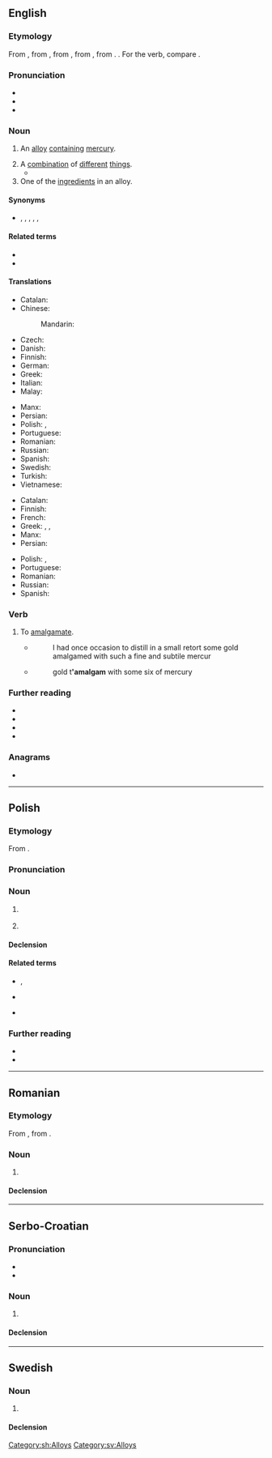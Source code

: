 {{also|Amalgam|amalgám}}
==English==
{{wikipedia}}

===Etymology===
From {{bor|en|ML.|amalgama|t=mercury alloy}}, from {{der|en|ar|ملغم|اَلْمَلْغَم|t=emollient poultice or unguent for sores}}, from {{der|en|grc|μάλαγμα|t=emollient; malleable material}}, from {{m|grc|μαλάσσω|t=to soften}}, from {{m|grc|μαλακός|t=soft}}. {{doublet|en|malagma}}. For the verb, compare {{cog|fr|amalgamer}}.

===Pronunciation===
* {{IPA|en|/əˈmæl.ɡəm/}}
* {{hyphenation|en|a|mal|gam}}
* {{audio|en|en-us-amalgam.ogg|Audio (US)}}

===Noun===
{{en-noun|~}}

# {{lb|en|metallurgy}} An [[alloy]] [[contain]]ing [[mercury]].
# A [[combination]] of [[different]] [[thing]]s.
#* {{quote-journal|en|year=1960|month=March|author=J. P. Wilson & E. N. C. Haywood|title=The route through the Peak - Derby to Manchester: Part One|journal=Trains Illustrated|page=149|text=This was the Ambergate, Nottingham & Boston & Eastern Junction Railway, an '''amalgam''' of a number of separate schemes put forward in 1845, which secured its Act on July 16, 1846.}}
# One of the [[ingredient]]s in an alloy.

====Synonyms====
* {{l|en|alloy}}, {{l|en|blend}}, {{l|en|combo}}, {{l|en|compound}}, {{l|en|conglomerate}}, {{l|en|mixture}}

====Related terms====
* {{l|en|amalgamate}}
* {{l|en|amalgamation}}

====Translations====
{{trans-top|alloy}}
* Catalan: {{t+|ca|amalgama|f}}
* Chinese:
*: Mandarin: {{t+check|cmn|汞齐||tr=gǒngjì}}{{attention|zh|The Chinese entry and my Chinese popup dictionary both give the Pinyin as gǒngqí}}
* Czech: {{t+|cs|amalgám|m}}
* Danish: {{t+|da|amalgam|n}}
* Finnish: {{t+|fi|amalgaami}}
* German: {{t+|de|Amalgam|n}}
* Greek: {{t+|el|αμάλγαμα|n}}
* Italian: {{t+|it|amalgama|m}}
* Malay: {{t|ms|amalgam}}
{{trans-mid}}
* Manx: {{t|gv|co-lheian|m}}
* Persian: {{t+|fa|ملغمه|tr=malğame|sc=fa-Arab}}
* Polish: {{t+|pl|amalgamat|m}}, {{t+|pl|ortęć|f}}
* Portuguese: {{t+|pt|amálgama|m|f}}
* Romanian: {{t+|ro|amalgam|n}}
* Russian: {{t+|ru|амальга́ма|f}}
* Spanish: {{t+|es|amalgama|f}}
* Swedish: {{t+|sv|amalgam|n}}
* Turkish: {{t+|tr|malgama}}
* Vietnamese: {{t+|vi|hỗn hống}}
{{trans-bottom}}

{{trans-top|combination}}
* Catalan: {{t+|ca|amalgama|f}}
* Finnish: {{t+|fi|amalgaami}}
* French: {{t+|fr|amalgame|m}}
* Greek: {{t+|el|αμάλγαμα|n}}, {{t+|el|κράμα|n}}, {{t+|el|σύμφυρμα|n}}
* Manx: {{t|gv|co-lheian|m}}
* Persian: {{t+|fa|ملغمه|tr=malğame|sc=fa-Arab}}
{{trans-mid}}
* Polish: {{t+|pl|amalgamat|m}}, {{t+|pl|amalgam|m}}
* Portuguese: {{t+|pt|amálgama|m|f}}
* Romanian: {{t+|ro|amestecătură|f}}
* Russian: {{t+|ru|амальга́ма|f}}
* Spanish: {{t+|es|amalgama|f}}
{{trans-bottom}}

===Verb===
{{en-verb}}

# {{lb|en|archaic|ambitransitive}} To [[amalgamate]].
#* {{RQ:Boyle Porous}}
#*:I had once occasion to distill in a small retort some gold amalgamed with such a fine and subtile mercur
#* {{RQ:Jonson Alchemist}}
#*:gold t''''amalgam''' with some six of mercury

===Further reading===
* {{R:Online Etymology Dictionary}}
* {{R:WebMineral}}
* {{R:mindat}}
* {{R:Lexico}}

===Anagrams===
* {{anagrams|en|a=aaaglmm|malagma}}

{{topics|en|Alloys}}

----

==Polish==
{{wp|lang=pl}}

===Etymology===
From {{bor|pl|la-med|amalgamāre}}.

===Pronunciation===
{{pl-p|a=LL-Q809 (pol)-Olaf-amalgamat.wav}}

===Noun===
{{pl-noun|m-in}}

# {{lb|pl|metallurgy}} {{l|en|amalgam}} {{gloss|an alloy containing mercury}}
#: {{syn|pl|amalgamat|ortęć}}
# {{lb|pl|literary}} {{l|en|amalgam}} {{gloss|a combination of different things}}
#: {{syn|pl|aliaż|amalgamat|melanż|mieszanina|mieszanka}}

====Declension====
{{pl-decl-noun-m-in}}

====Related terms====
* {{q|nouns}} {{l|pl|amalgamacja}}, {{l|pl|amalgamat}}
* {{q|adjective}} {{l|pl|amalgamatowy}}
* {{q|verb}} {{l|pl|amalgamować}}

===Further reading===
* {{R:pl:WSJP}}
* {{R:PWN}}

{{C|pl|Alloys}}

----

==Romanian==

===Etymology===
From {{bor|ro|fr|amalgame}}, from {{der|ro|la|amalgama}}.

===Noun===
{{ro-noun|n|amalgame}}

# {{l|en|amalgam}}

====Declension====
{{ro-noun-n}}

----

==Serbo-Croatian==

===Pronunciation===
* {{IPA|sh|/amǎlɡaːm/}}
* {{hyphenation|sh|a|mal|gam}}

===Noun===
{{sh-noun|g=m|head=amàlgām}}

# {{l|en|amalgam}}

====Declension====
{{sh-decl-noun|amàlgām|amalgami
|amalgáma|amalgama
|amalgamu|amalgamima
|amalgam|amalgame
|amalgame|amalgami
|amalgamu|amalgamima
|amalgamom|amalgamima
}}

[[Category:sh:Alloys]]

----

==Swedish==
{{wikipedia|lang=sv}}

===Noun===
{{sv-noun|n}}

# {{l|sv|amalgam}}

====Declension====
{{sv-noun-unc-irreg-n|2=amalgamet}}

[[Category:sv:Alloys]]